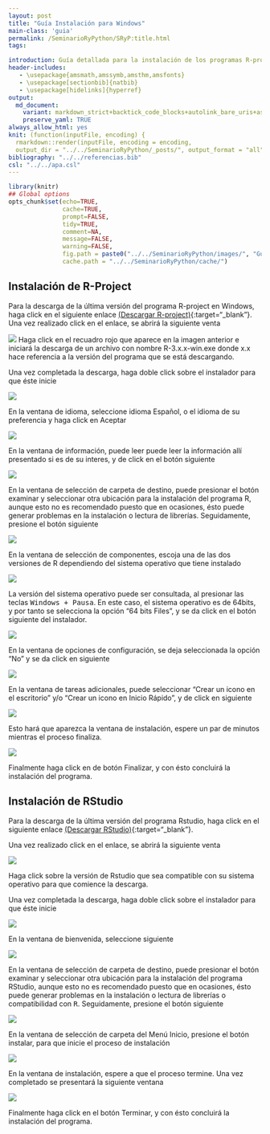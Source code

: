 ```yaml
---
layout: post
title: "Guía Instalación para Windows"
main-class: 'guia'
permalink: /SeminarioRyPython/SRyP:title.html
tags:

introduction: Guía detallada para la instalación de los programas R-project y Rstudio en Windows.
header-includes:
   - \usepackage{amsmath,amssymb,amsthm,amsfonts}
   - \usepackage[sectionbib]{natbib}
   - \usepackage[hidelinks]{hyperref}
output:
  md_document:
    variant: markdown_strict+backtick_code_blocks+autolink_bare_uris+ascii_identifiers+tex_math_single_backslash
    preserve_yaml: TRUE
always_allow_html: yes   
knit: (function(inputFile, encoding) {
  rmarkdown::render(inputFile, encoding = encoding,
  output_dir = "../../SeminarioRyPython/_posts/", output_format = "all"  ) })
bibliography: "../../referencias.bib"
csl: "../../apa.csl"
---
```


```r
library(knitr)
## Global options
opts_chunk$set(echo=TRUE,
               cache=TRUE,
               prompt=FALSE,
               tidy=TRUE,
               comment=NA,
               message=FALSE,
               warning=FALSE,
               fig.path = paste0("../../SeminarioRyPython/images/", "GuiaWindows"),
               cache.path = "../../SeminarioRyPython/cache/")

```

## Instalación de R-Project
Para la descarga de la última versión del programa R-project en Windows, haga click en el siguiente enlace [(Descargar R-project)](https://cloud.r-project.org/bin/windows/base/){:target="_blank"}.
Una vez realizado click en el enlace, se abrirá la siguiente venta

![](../../SeminarioRyPython/images/GuiaU1.png)
Haga click en el recuadro rojo que aparece en la imagen anterior e iniciará la descarga de un archivo con nombre R-3.x.x-win.exe donde x.x hace referencia a la versión del programa que se está descargando.

Una vez completada la descarga, haga doble click sobre el instalador para que éste inicie

![](../../SeminarioRyPython/images/GuiaW2.png)

En la ventana de idioma, seleccione idioma Español, o el idioma de su preferencia y haga click en Aceptar

![](../../SeminarioRyPython/images/GuiaW3.png)

En la ventana de información, puede leer puede leer la información allí presentado si es de su interes, y de click en el botón siguiente

![](../../SeminarioRyPython/images/GuiaW4.png)

En la ventana de selección de carpeta de destino, puede presionar el botón examinar y seleccionar otra ubicación para la instalación del programa R, aunque esto no es recomendado puesto que en ocasiones, ésto puede generar problemas en la instalación o lectura de librerías. Seguidamente, presione el botón siguiente

![](../../SeminarioRyPython/images/GuiaW5.png)

En la ventana de selección de componentes, escoja una de las dos versiones de R dependiendo del sistema operativo que tiene instalado

![](../../SeminarioRyPython/images/GuiaW6.png)

La versión del sistema operativo puede ser consultada, al presionar las teclas <tt>Windows + Pausa</tt>. En este caso, el sistema operativo es de 64bits, y por tanto se selecciona la opción "64 bits Files", y se da click en el botón siguiente del instalador.

![](../../SeminarioRyPython/images/GuiaW7.png)

En la ventana de opciones de configuración, se deja seleccionada la opción "No" y se da click en siguiente

![](../../SeminarioRyPython/images/GuiaW8.png)

En la ventana de tareas adicionales, puede seleccionar "Crear un icono en el escritorio" y/o "Crear un icono en Inicio Rápido", y de click en siguiente

![](../../SeminarioRyPython/images/GuiaW9.png)

Esto hará que aparezca la ventana de instalación, espere un par de minutos mientras el proceso finaliza.

![](../../SeminarioRyPython/images/GuiaW10.png)

Finalmente haga click en de botón Finalizar, y con ésto concluirá la instalación del programa.

## Instalación de RStudio
Para la descarga de la última versión del programa Rstudio, haga click en el siguiente enlace [(Descargar RStudio)](https://www.rstudio.com/products/rstudio/download/#download){:target="_blank"}.

Una vez realizado click en el enlace, se abrirá la siguiente venta

![](../../SeminarioRyPython/images/GuiaW11.png)

Haga click sobre la versión de Rstudio que sea compatible con su sistema operativo para que comience la descarga. 

Una vez completada la descarga, haga doble click sobre el instalador para que éste inicie

![](../../SeminarioRyPython/images/GuiaW12.png)

En la ventana de bienvenida, seleccione siguiente

![](../../SeminarioRyPython/images/GuiaW13.png)

En la ventana de selección de carpeta de destino, puede presionar el botón examinar y seleccionar otra ubicación para la instalación del programa RStudio, aunque esto no es recomendado puesto que en ocasiones, ésto puede generar problemas en la instalación o lectura de librerías o compatibilidad con <tt>R</tt>. Seguidamente, presione el botón siguiente

![](../../SeminarioRyPython/images/GuiaW14.png)

En la ventana de selección de carpeta del Menú Inicio, presione el botón instalar, para que inicie el proceso de instalación

![](../../SeminarioRyPython/images/GuiaW15.png)

En la ventana de instalación, espere a que el proceso termine. Una vez completado se presentará la siguiente ventana

![](../../SeminarioRyPython/images/GuiaW16.png)

Finalmente haga click en el botón Terminar, y con ésto concluirá la instalación del programa.

